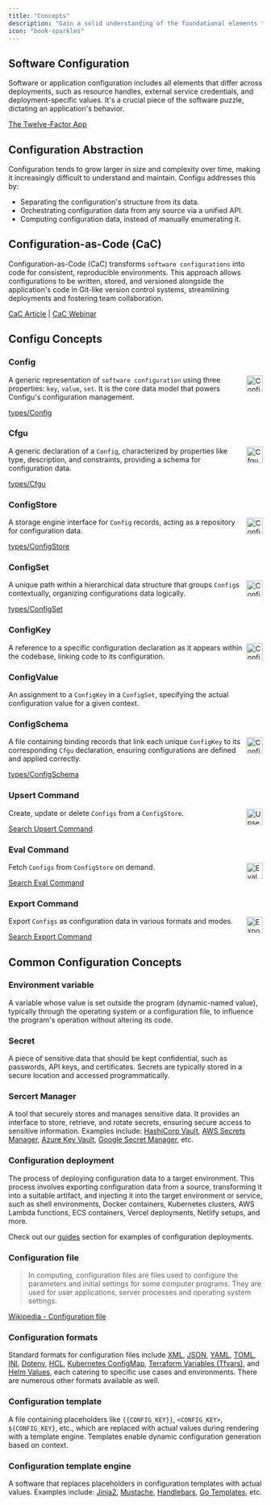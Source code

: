 ```yaml
---
title: "Concepts"
description: "Gain a solid understanding of the foundational elements that drive Configu's configuration management system. This page provides a short overview of key concepts to help you navigate and utilize Configu effectively."
icon: "book-sparkles"
---
```


## Software Configuration

Software or application configuration includes all elements that differ across deployments, such as resource handles, external service credentials, and deployment-specific values. It's a crucial piece of the software puzzle, dictating an application's behavior.

<a href="https://12factor.net/config" target="_blank">The Twelve-Factor App</a>

## Configuration Abstraction

Configuration tends to grow larger in size and complexity over time, making it increasingly difficult to understand and maintain. Configu addresses this by:

- Separating the configuration's structure from its data.
- Orchestrating configuration data from any source via a unified API.
- Computing configuration data, instead of manually enumerating it.

## Configuration-as-Code (CaC)

Configuration-as-Code (CaC) transforms `software configurations` into code for consistent, reproducible environments. This approach allows configurations to be written, stored, and versioned alongside the application's code in Git-like version control systems, streamlining deployments and fostering team collaboration.

[CaC Article](https://dev.to/rannn505/configuration-as-code-automating-application-configuration-45k6) | [CaC Webinar](https://www.youtube.com/live/Z_Vz8v6e-U4?si=bDao_gIo1xiLDeQS&t=107)

## Configu Concepts

### Config

<img alt="Config" height="32" width="32" align="right" noZoom src="/images/config/Config.svg"/>

A generic representation of `software configuration` using three properties: `key`, `value`, `set`. It is the core data model that powers Configu's configuration management.

<a href="https://github.com/configu/configu/blob/main/types/Config.ts" target="_blank">types/Config</a>

### Cfgu

<img alt="Cfgu" height="32" width="32" align="right" noZoom src="/images/config/Cfgu.svg" />

A generic declaration of a `Config`, characterized by properties like type, description, and constraints, providing a schema for configuration data.

<a href="https://github.com/configu/configu/blob/main/types/Cfgu.ts" target="_blank">types/Cfgu</a>

### ConfigStore

<img alt="ConfigStore" height="32" width="32" align="right" noZoom src="/images/config/ConfigStore.svg" />

A storage engine interface for `Config` records, acting as a repository for configuration data.

<a href="https://github.com/configu/configu/blob/main/types/ConfigStore.ts" target="_blank">types/ConfigStore</a>

### ConfigSet

<img alt="ConfigSet" height="32" width="32" align="right" noZoom src="/images/config/ConfigSet.svg" />

A unique path within a hierarchical data structure that groups `Config`s contextually, organizing configurations data logically.

<a href="https://github.com/configu/configu/blob/main/types/ConfigSet.ts" target="_blank">types/ConfigSet</a>

### ConfigKey

<img alt="ConfigKey" height="32" width="32" align="right" noZoom src="/images/config/ConfigKey.svg" />

A reference to a specific configuration declaration as it appears within the codebase, linking code to its configuration.

### ConfigValue

An assignment to a `ConfigKey` in a `ConfigSet`, specifying the actual configuration value for a given context.

### ConfigSchema

<img alt="ConfigSchema" height="32" width="32" align="right" noZoom src="/images/config/ConfigSchema.svg" />

A file containing binding records that link each unique `ConfigKey` to its corresponding `Cfgu` declaration, ensuring configurations are defined and applied correctly.

<a href="https://github.com/configu/configu/blob/main/types/ConfigSchema.ts" target="_blank">types/ConfigSchema</a>

### Upsert Command

<img alt="UpsertCommand" height="32" width="32" align="right" noZoom src="/images/config/UpsertCommand.svg" />

Create, update or delete `Configs` from a `ConfigStore`.

<a href="https://github.com/search?q=repo%3Aconfigu%2Fconfigu+Upsert+Command&type=code" target="_blank">Search Upsert Command</a>

### Eval Command

<img alt="EvalCommand" height="32" width="32" align="right" noZoom src="/images/config/EvalCommand.svg" />

Fetch `Configs` from `ConfigStore` on demand.

<a href="https://github.com/search?q=repo%3Aconfigu%2Fconfigu+Eval+Command&type=code" target="_blank">Search Eval Command</a>

### Export Command

<img alt="ExportCommand" height="32" width="32" align="right" noZoom src="/images/config/ExportCommand.svg" />

Export `Configs` as configuration data in various formats and modes.

<a href="https://github.com/search?q=repo%3Aconfigu%2Fconfigu+Export+Command&type=code" target="_blank">Search Export Command</a>

## Common Configuration Concepts

### Environment variable

A variable whose value is set outside the program (dynamic-named value), typically through the operating system or a configuration file, to influence the program's operation without altering its code.

### Secret

A piece of sensitive data that should be kept confidential, such as passwords, API keys, and certificates. Secrets are typically stored in a secure location and accessed programmatically.

### Sercert Manager

A tool that securely stores and manages sensitive data. It provides an interface to store, retrieve, and rotate secrets, ensuring secure access to sensitive information. Examples include: <a href="https://www.vaultproject.io/" target="_blank">HashiCorp Vault</a>, <a href="https://aws.amazon.com/secrets-manager/" target="_blank">AWS Secrets Manager</a>, <a href="https://azure.microsoft.com/en-us/services/key-vault/" target="_blank">Azure Key Vault</a>, <a href="https://cloud.google.com/secret-manager" target="_blank">Google Secret Manager</a>, etc.


### Configuration deployment

The process of deploying configuration data to a target environment. This process involves exporting configuration data from a source, transforming it into a suitable artifact, and injecting it into the target environment or service, such as shell environments, Docker containers, Kubernetes clusters, AWS Lambda functions, ECS containers, Vercel deployments, Netlify setups, and more.

<Tip>Check out our [guides](guides/) section for examples of configuration deployments.</Tip>

### Configuration file

> In computing, configuration files are files used to configure the parameters and initial settings for some computer programs. They are used for user applications, server processes and operating system settings.

<a href="https://en.wikipedia.org/wiki/Configuration_file" target="_blank">
  Wikipedia - Configuration file
</a>

### Configuration formats

Standard formats for configuration files include <a href="https://www.w3.org/XML/" target="_blank">XML</a>, <a href="https://www.json.org/" target="_blank">JSON</a>, <a href="https://yaml.org/" target="_blank">YAML</a>, <a href="https://toml.io/" target="_blank">TOML</a>, <a href="https://en.wikipedia.org/wiki/INI_file" target="_blank">INI</a>, <a href="https://github.com/motdotla/dotenv" target="_blank">Dotenv</a>, <a href="https://github.com/hashicorp/hcl" target="_blank">HCL</a>, <a href="https://kubernetes.io/docs/concepts/configuration/configmap/" target="_blank">Kubernetes ConfigMap</a>, <a href="https://www.terraform.io/docs/configuration/variables.html" target="_blank">Terraform Variables (Tfvars)</a>, and <a href="https://helm.sh/docs/chart_template_guide/values_files/" target="_blank">Helm Values</a>, each catering to specific use cases and environments. There are numerous other formats available as well.

### Configuration template

A file containing placeholders like `{{CONFIG_KEY}}`, `<CONFIG_KEY>`, `${CONFIG_KEY}`, etc., which are replaced with actual values during rendering with a template engine. Templates enable dynamic configuration generation based on context.


### Configuration template engine

A software that replaces placeholders in configuration templates with actual values. Examples include: <a href="https://jinja.palletsprojects.com/" target="_blank">Jinja2</a>, <a href="https://mustache.github.io/" target="_blank">Mustache</a>, <a href="https://handlebarsjs.com/" target="_blank">Handlebars</a>, <a href="https://pkg.go.dev/text/template" target="_blank">Go Templates</a>, etc.
